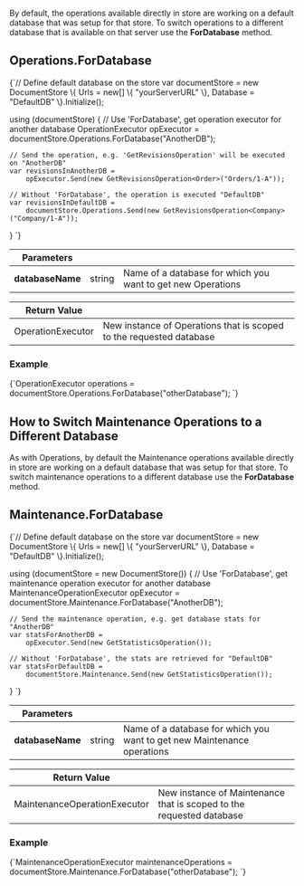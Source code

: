 
By default, the operations available directly in store are working on a default database that was setup for that store. To switch operations to a different database that is available on that server use the **ForDatabase** method.

## Operations.ForDatabase

<TabItem value="for_database_1" label="for_database_1">
<CodeBlock language="csharp">
{`// Define default database on the store
var documentStore = new DocumentStore
\{
    Urls = new[] \{ "yourServerURL" \},
    Database = "DefaultDB"
\}.Initialize();

using (documentStore)
\{
    // Use 'ForDatabase', get operation executor for another database
    OperationExecutor opExecutor = documentStore.Operations.ForDatabase("AnotherDB");
    
    // Send the operation, e.g. 'GetRevisionsOperation' will be executed on "AnotherDB"
    var revisionsInAnotherDB = 
        opExecutor.Send(new GetRevisionsOperation<Order>("Orders/1-A"));
 
    // Without 'ForDatabase', the operation is executed "DefaultDB"
    var revisionsInDefaultDB =
        documentStore.Operations.Send(new GetRevisionsOperation<Company>("Company/1-A"));
\}
`}
</CodeBlock>
</TabItem>

| Parameters | | |
| ------------- | ------------- | ----- |
| **databaseName** | string | Name of a database for which you want to get new Operations |

| Return Value | |
| ------------- | ----- |
| OperationExecutor | New instance of Operations that is scoped to the requested database |

### Example

<TabItem value="for_database_3" label="for_database_3">
<CodeBlock language="csharp">
{`OperationExecutor operations = documentStore.Operations.ForDatabase("otherDatabase");
`}
</CodeBlock>
</TabItem>



## How to Switch Maintenance Operations to a Different Database

As with Operations, by default the Maintenance operations available directly in store are working on a default database that was setup for that store. To switch maintenance operations to a different database use the **ForDatabase** method.

## Maintenance.ForDatabase

<TabItem value="for_database_2" label="for_database_2">
<CodeBlock language="csharp">
{`// Define default database on the store
var documentStore = new DocumentStore
\{
    Urls = new[] \{ "yourServerURL" \},
    Database = "DefaultDB"
\}.Initialize();

using (documentStore = new DocumentStore())
\{
    // Use 'ForDatabase', get maintenance operation executor for another database
    MaintenanceOperationExecutor opExecutor = documentStore.Maintenance.ForDatabase("AnotherDB");
    
    // Send the maintenance operation, e.g. get database stats for "AnotherDB"
    var statsForAnotherDB =
        opExecutor.Send(new GetStatisticsOperation());
    
    // Without 'ForDatabase', the stats are retrieved for "DefaultDB"
    var statsForDefaultDB =
        documentStore.Maintenance.Send(new GetStatisticsOperation());
\}
`}
</CodeBlock>
</TabItem>

| Parameters | | |
| ------------- | ------------- | ----- |
| **databaseName** | string | Name of a database for which you want to get new Maintenance operations|

| Return Value | |
| ------------- | ----- |
| MaintenanceOperationExecutor | New instance of Maintenance that is scoped to the requested database |

### Example

<TabItem value="for_database_4" label="for_database_4">
<CodeBlock language="csharp">
{`MaintenanceOperationExecutor maintenanceOperations = documentStore.Maintenance.ForDatabase("otherDatabase");
`}
</CodeBlock>
</TabItem>




